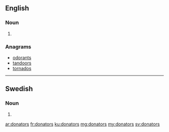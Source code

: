 ==English==

===Noun===
{{head|en}}

# {{plural of|donator}}

===Anagrams===
* [[odorants#English|odorants]]
* [[tandoors#English|tandoors]]
* [[tornados#English|tornados]]

----

==Swedish==

===Noun===
{{head|sv|noun form}}

# {{sv-noun-form-indef-gen|donator}}

[[ar:donators]]
[[fr:donators]]
[[ku:donators]]
[[mg:donators]]
[[my:donators]]
[[sv:donators]]